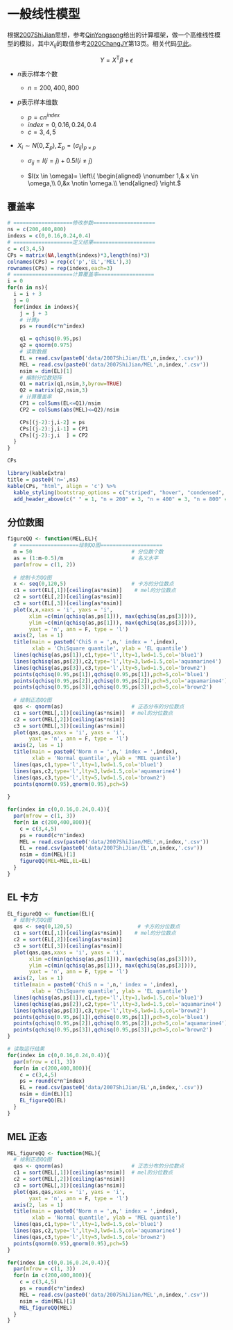 # 一般线性模型
根据[2007ShiJian](pdfs/Shi.pdf)思想，参考[QinYongsong](pdfs/lm.pdf)给出的计算框架，做一个高维线性模型的模拟，其中$X_{ij}$的取值参考[2020ChangJY](pdfs/Chang.pdf)第13页。相关代码[见此](https://github.com/Tang-Jay/HighDimen/tree/main/codes/LM)。





$$Y = X^\mathsf{T}\beta + \epsilon$$

- $n$表示样本个数
  - $n = 200,400,800$
- $p$表示样本维数
  - $p=cn^{index}$
  - $index=0,0.16,0.24,0.4$
  - $c = 3,4,5$

- $X_i \sim N(0,\Sigma_{p}), \Sigma_{p}=(\sigma_{ij})_{p \times p}$

  - $\sigma_{ij}=I(i=j)+0.5I(i \neq j)$

  - $I(x \in \omega)=
\left\{
\begin{aligned}
\nonumber
1,& x \in \omega,\\
0,&x \notin \omega.\\
\end{aligned}
\right.$

## 覆盖率


```r
# ===================修改参数====================
ns = c(200,400,800)
indexs = c(0,0.16,0.24,0.4)
# ===================定义结果====================
c = c(3,4,5)
CPs = matrix(NA,length(indexs)*3,length(ns)*3)
colnames(CPs) = rep(c('p','EL','MEL'),3)
rownames(CPs) = rep(indexs,each=3)
# ===================计算覆盖率==================
i = 0
for(n in ns){
  i = i + 3
  j = 0
  for(index in indexs){
    j = j + 3
    # 计算p
    ps = round(c*n^index)

    q1 = qchisq(0.95,ps)
    q2 = qnorm(0.975)
    # 读取数据
    EL = read.csv(paste0('data/2007ShiJian/EL',n,index,'.csv'))
    MEL = read.csv(paste0('data/2007ShiJian/MEL',n,index,'.csv'))
    nsim = dim(EL)[1]
    # 编制分位数矩阵
    Q1 = matrix(q1,nsim,3,byrow=TRUE)
    Q2 = matrix(q2,nsim,3)
    # 计算覆盖率
    CP1 = colSums(EL<=Q1)/nsim
    CP2 = colSums(abs(MEL)<=Q2)/nsim

    CPs[(j-2):j,i-2] = ps
    CPs[(j-2):j,i-1] = CP1
    CPs[(j-2):j,i  ] = CP2
  }
}

CPs
```

```r
library(kableExtra)
title = paste0('n=',ns)
kable(CPs, "html", align = 'c') %>%
  kable_styling(bootstrap_options = c("striped", "hover", "condensed", "responsive"), full_width = F) %>%
  add_header_above(c(" " = 1, "n = 200" = 3, "n = 400" = 3, "n = 800" = 3))
```
## 分位数图

```r
figureQQ <- function(MEL,EL){
  # ===================绘制QQ图====================
  m = 50                                # 分位数个数
  as = (1:m-0.5)/m                      # 名义水平
  par(mfrow = c(1, 2))
  
  # 绘制卡方QQ图
  x <- seq(0,120,5)                     # 卡方的分位数点
  c1 = sort(EL[,1])[ceiling(as*nsim)]    # mel的分位数点
  c2 = sort(EL[,2])[ceiling(as*nsim)]
  c3 = sort(EL[,3])[ceiling(as*nsim)]
  plot(x,x,xaxs = 'i', yaxs = 'i',
       xlim =c(min(qchisq(as,ps[1])), max(qchisq(as,ps[3]))),
       ylim =c(min(qchisq(as,ps[1])), max(qchisq(as,ps[3]))),
       yaxt = 'n', ann = F, type = 'l')
  axis(2, las = 1)
  title(main = paste0('ChiS n = ',n,' index = ',index),
        xlab = 'ChiSquare quantile', ylab = 'EL quantile')
  lines(qchisq(as,ps[1]),c1,type='l',lty=1,lwd=1.5,col='blue1')
  lines(qchisq(as,ps[2]),c2,type='l',lty=3,lwd=1.5,col='aquamarine4')
  lines(qchisq(as,ps[3]),c3,type='l',lty=5,lwd=1.5,col='brown2')
  points(qchisq(0.95,ps[1]),qchisq(0.95,ps[1]),pch=5,col='blue1')
  points(qchisq(0.95,ps[2]),qchisq(0.95,ps[2]),pch=5,col='aquamarine4')
  points(qchisq(0.95,ps[3]),qchisq(0.95,ps[3]),pch=5,col='brown2')
  
  # 绘制正态QQ图
  qas <- qnorm(as)                      # 正态分布的分位数点
  c1 = sort(MEL[,1])[ceiling(as*nsim)]  # mel的分位数点
  c2 = sort(MEL[,2])[ceiling(as*nsim)]
  c3 = sort(MEL[,3])[ceiling(as*nsim)]
  plot(qas,qas,xaxs = 'i', yaxs = 'i',
       yaxt = 'n', ann = F, type = 'l')
  axis(2, las = 1)
  title(main = paste0('Norm n = ',n,' index = ',index),
        xlab = 'Normal quantile', ylab = 'MEL quantile')
  lines(qas,c1,type='l',lty=1,lwd=1.5,col='blue1')
  lines(qas,c2,type='l',lty=3,lwd=1.5,col='aquamarine4')
  lines(qas,c3,type='l',lty=5,lwd=1.5,col='brown2')
  points(qnorm(0.95),qnorm(0.95),pch=5)
  
}
```

```r
for(index in c(0,0.16,0.24,0.4)){
  par(mfrow = c(1, 3))
  for(n in c(200,400,800)){
    c = c(3,4,5)
    ps = round(c*n^index)
    MEL = read.csv(paste0('data/2007ShiJian/MEL',n,index,'.csv'))
    EL = read.csv(paste0('data/2007ShiJian/EL',n,index,'.csv'))
    nsim = dim(MEL)[1]
    figureQQ(MEL=MEL,EL=EL)
  }
}
```



## EL 卡方
```r
EL_figureQQ <- function(EL){
  # 绘制卡方QQ图
  qas <- seq(0,120,5)                     # 卡方的分位数点
  c1 = sort(EL[,1])[ceiling(as*nsim)]    # mel的分位数点
  c2 = sort(EL[,2])[ceiling(as*nsim)]
  c3 = sort(EL[,3])[ceiling(as*nsim)]
  plot(qas,qas,xaxs = 'i', yaxs = 'i',
       xlim =c(min(qchisq(as,ps[1])), max(qchisq(as,ps[3]))),
       ylim =c(min(qchisq(as,ps[1])), max(qchisq(as,ps[3]))),
       yaxt = 'n', ann = F, type = 'l')
  axis(2, las = 1)
  title(main = paste0('ChiS n = ',n,' index = ',index),
        xlab = 'ChiSquare quantile', ylab = 'EL quantile')
  lines(qchisq(as,ps[1]),c1,type='l',lty=1,lwd=1.5,col='blue1')
  lines(qchisq(as,ps[2]),c2,type='l',lty=3,lwd=1.5,col='aquamarine4')
  lines(qchisq(as,ps[3]),c3,type='l',lty=5,lwd=1.5,col='brown2')
  points(qchisq(0.95,ps[1]),qchisq(0.95,ps[1]),pch=5,col='blue1')
  points(qchisq(0.95,ps[2]),qchisq(0.95,ps[2]),pch=5,col='aquamarine4')
  points(qchisq(0.95,ps[3]),qchisq(0.95,ps[3]),pch=5,col='brown2')
}
```

```r
# 读取运行结果
for(index in c(0,0.16,0.24,0.4)){
  par(mfrow = c(1, 3))
  for(n in c(200,400,800)){
    c = c(3,4,5)
    ps = round(c*n^index)
    EL = read.csv(paste0('data/2007ShiJian/EL',n,index,'.csv'))
    nsim = dim(EL)[1]
    EL_figureQQ(EL)
  }
}
```


## MEL 正态
```r

MEL_figureQQ <- function(MEL){
  # 绘制正态QQ图
  qas <- qnorm(as)                      # 正态分布的分位数点
  c1 = sort(MEL[,1])[ceiling(as*nsim)]  # mel的分位数点
  c2 = sort(MEL[,2])[ceiling(as*nsim)]
  c3 = sort(MEL[,3])[ceiling(as*nsim)]
  plot(qas,qas,xaxs = 'i', yaxs = 'i',
       yaxt = 'n', ann = F, type = 'l')
  axis(2, las = 1)
  title(main = paste0('Norm n = ',n,' index = ',index),
        xlab = 'Normal quantile', ylab = 'MEL quantile')
  lines(qas,c1,type='l',lty=1,lwd=1.5,col='blue1')
  lines(qas,c2,type='l',lty=3,lwd=1.5,col='aquamarine4')
  lines(qas,c3,type='l',lty=5,lwd=1.5,col='brown2')
  points(qnorm(0.95),qnorm(0.95),pch=5)
}
```

```r
for(index in c(0,0.16,0.24,0.4)){
  par(mfrow = c(1, 3))
  for(n in c(200,400,800)){
    c = c(3,4,5)
    ps = round(c*n^index)
    MEL = read.csv(paste0('data/2007ShiJian/MEL',n,index,'.csv'))
    nsim = dim(MEL)[1]
    MEL_figureQQ(MEL)
  }
}
```




